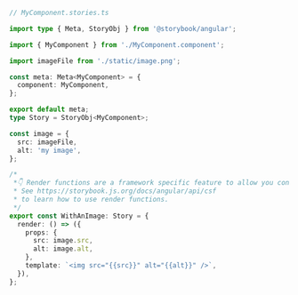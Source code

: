 ```ts
// MyComponent.stories.ts

import type { Meta, StoryObj } from '@storybook/angular';

import { MyComponent } from './MyComponent.component';

import imageFile from './static/image.png';

const meta: Meta<MyComponent> = {
  component: MyComponent,
};

export default meta;
type Story = StoryObj<MyComponent>;

const image = {
  src: imageFile,
  alt: 'my image',
};

/*
 *👇 Render functions are a framework specific feature to allow you control on how the component renders.
 * See https://storybook.js.org/docs/angular/api/csf
 * to learn how to use render functions.
 */
export const WithAnImage: Story = {
  render: () => ({
    props: {
      src: image.src,
      alt: image.alt,
    },
    template: `<img src="{{src}}" alt="{{alt}}" />`,
  }),
};
```
